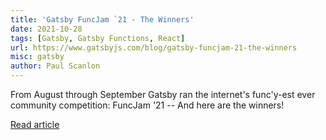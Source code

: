 ```yaml
---
title: 'Gatsby FuncJam `21 - The Winners'
date: 2021-10-28
tags: [Gatsby, Gatsby Functions, React]
url: https://www.gatsbyjs.com/blog/gatsby-funcjam-21-the-winners
misc: gatsby
author: Paul Scanlon
---
```


From August through September Gatsby ran the internet's func'y-est ever community competition: FuncJam '21 -- And here
are the winners!

[Read article](https://www.gatsbyjs.com/blog/gatsby-funcjam-21-the-winners)
